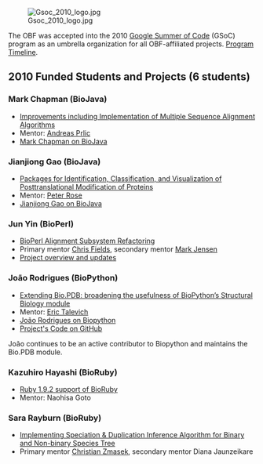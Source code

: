 [[Image:Gsoc_2010_logo.jpg|right|link=http://code.google.com/soc]] 

The OBF was accepted into the 2010 [http://code.google.com/soc Google Summer of Code] (GSoC) program as an umbrella organization for all OBF-affiliated projects. [http://socghop.appspot.com/document/show/gsoc_program/google/gsoc2010/timeline Program Timeline].

== 2010 Funded Students and Projects (6 students) ==

=== Mark Chapman (BioJava)  ===

* [http://biojava.org/wiki/GSoC:MSA Improvements including Implementation of Multiple Sequence Alignment Algorithms]
* Mentor: [http://biojava.org/wiki/Andreas_Prlic Andreas Prlic]
* [http://biojava.org/wiki/Mark_Chapman Mark Chapman on BioJava]

=== Jianjiong Gao (BioJava) ===

* [http://www.biojava.org/wiki/GSoC:PTM Packages for Identification, Classification, and Visualization of Posttranslational Modification of Proteins]
* Mentor: [http://www.linkedin.com/in/peterrose Peter Rose]
* [http://www.biojava.org/wiki/Jianjiong_Gao Jianjiong Gao on BioJava]

=== Jun Yin (BioPerl)  ===

* [http://bioperl.org/wiki/Google_Summer_of_Code#Alignment_Subsystem_Refactoring BioPerl Alignment Subsystem Refactoring]
* Primary mentor [http://bioperl.org/wiki/User:Cjfields Chris Fields], secondary mentor [http://bioperl.org/wiki/User:Majensen Mark Jensen]
* [http://gsoc2010-junyin.blogspot.com/ Project overview and updates]

=== João Rodrigues (BioPython)  ===

* [http://www.biopython.org/wiki/GSOC2010_Joao Extending Bio.PDB: broadening the usefulness of BioPython’s Structural Biology module]
* Mentor: [http://eric.talevich.com/ Eric Talevich]
* [http://www.biopython.org/wiki/User:Joaor João Rodrigues on Biopython]
* [http://github.com/JoaoRodrigues/biopython/tree/GSOC2010 Project's Code on GitHub]

João continues to be an active contributor to Biopython and maintains the Bio.PDB module.

=== Kazuhiro Hayashi (BioRuby) ===

* [http://gsoc2010kh.blogspot.com/ Ruby 1.9.2 support of BioRuby]
* Mentor: Naohisa Goto

=== Sara Rayburn (BioRuby)  ===

* [http://wiki.github.com/srayburn/bioruby/gsoc-2010-implementing-sdi-project-updates Implementing Speciation & Duplication Inference Algorithm for Binary and Non-binary Species Tree]
* Primary mentor [http://www.linkedin.com/in/cmzmasek Christian Zmasek], secondary mentor Diana Jaunzeikare